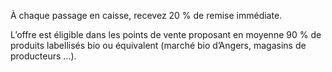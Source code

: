 À chaque passage en caisse, recevez 20 % de remise immédiate.


L’offre est éligible dans les points de vente proposant en moyenne 90 % de produits labellisés bio ou équivalent (marché bio d’Angers, magasins de producteurs ...).
